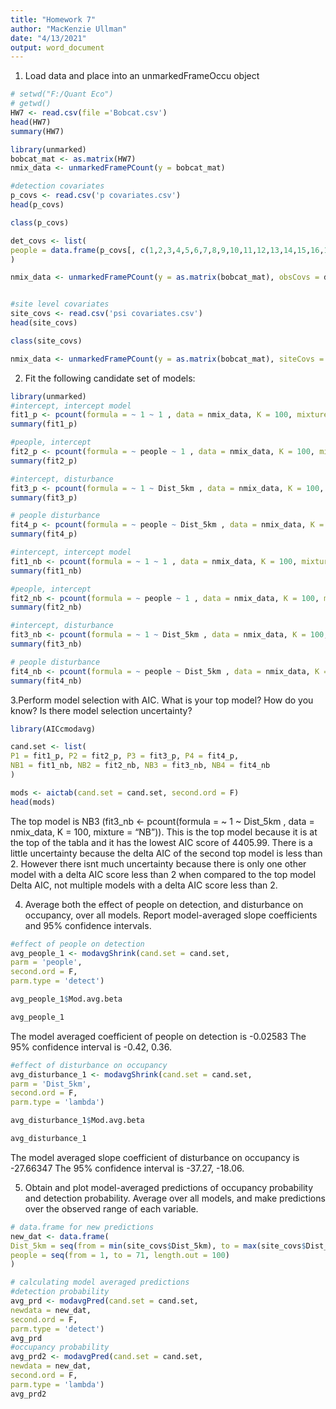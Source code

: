 ---
title: "Homework 7"
author: "MacKenzie Ullman"
date: "4/13/2021"
output: word_document
---

1. Load data and place into an unmarkedFrameOccu object
```{r}
# setwd("F:/Quant Eco")
# getwd()
HW7 <- read.csv(file ='Bobcat.csv')
head(HW7)
summary(HW7)
```
```{r}
library(unmarked)
bobcat_mat <- as.matrix(HW7)
nmix_data <- unmarkedFramePCount(y = bobcat_mat)

```

```{r}
#detection covariates
p_covs <- read.csv('p covariates.csv')
head(p_covs)

class(p_covs)

det_covs <- list(
people = data.frame(p_covs[, c(1,2,3,4,5,6,7,8,9,10,11,12,13,14,15,16,17,18,19,20,21,22,23,24,25,26,27,28,29,30,31,32,33,34,35,36,37,38,39,40,41,42,43,44,45,46,47,48,49,50,51,52,53,54,55,56,57,58,59,60,61,62,63,64,65,66,67,68,69,70,71)])
)

nmix_data <- unmarkedFramePCount(y = as.matrix(bobcat_mat), obsCovs = det_covs)


#site level covariates
site_covs <- read.csv('psi covariates.csv')
head(site_covs)

class(site_covs)

nmix_data <- unmarkedFramePCount(y = as.matrix(bobcat_mat), siteCovs = site_covs, obsCovs = det_covs)

```


2. Fit the following candidate set of models:
```{r}
library(unmarked)
#intercept, intercept model
fit1_p <- pcount(formula = ~ 1 ~ 1 , data = nmix_data, K = 100, mixture = "P")
summary(fit1_p)

#people, intercept
fit2_p <- pcount(formula = ~ people ~ 1 , data = nmix_data, K = 100, mixture = "P")
summary(fit2_p)

#intercept, disturbance
fit3_p <- pcount(formula = ~ 1 ~ Dist_5km , data = nmix_data, K = 100, mixture = "P")
summary(fit3_p)

# people disturbance
fit4_p <- pcount(formula = ~ people ~ Dist_5km , data = nmix_data, K = 100, mixture = "P")
summary(fit4_p)

```

```{r}
#intercept, intercept model
fit1_nb <- pcount(formula = ~ 1 ~ 1 , data = nmix_data, K = 100, mixture = "NB")
summary(fit1_nb)

#people, intercept
fit2_nb <- pcount(formula = ~ people ~ 1 , data = nmix_data, K = 100, mixture = "NB")
summary(fit2_nb)

#intercept, disturbance
fit3_nb <- pcount(formula = ~ 1 ~ Dist_5km , data = nmix_data, K = 100, mixture = "NB")
summary(fit3_nb)

# people disturbance
fit4_nb <- pcount(formula = ~ people ~ Dist_5km , data = nmix_data, K = 100, mixture = "NB")
summary(fit4_nb)
```

3.Perform model selection with AIC. What is your top model? How do you know? Is there model selection uncertainty?
```{r}
library(AICcmodavg)
```
```{r}
cand.set <- list(
P1 = fit1_p, P2 = fit2_p, P3 = fit3_p, P4 = fit4_p,
NB1 = fit1_nb, NB2 = fit2_nb, NB3 = fit3_nb, NB4 = fit4_nb
)

mods <- aictab(cand.set = cand.set, second.ord = F)
head(mods)
```
The top model is NB3 (fit3_nb <- pcount(formula = ~ 1 ~ Dist_5km , data = nmix_data, K = 100, mixture = "NB")). This is the top model because it is at the top of the tabla and it  has the lowest AIC score of 4405.99. There is a little uncertainty because the delta AIC of the second top model is less than 2. However there isnt much uncertainty because there is only  one other model with a delta AIC score less than 2 when compared to the top model Delta AIC, not multiple models with a delta AIC score less than 2. 


4. Average both the effect of people on detection, and disturbance on occupancy, over all models. Report model-averaged slope coefficients and 95% confidence intervals.
```{r}
#effect of people on detection
avg_people_1 <- modavgShrink(cand.set = cand.set,
parm = 'people',
second.ord = F,
parm.type = 'detect')

avg_people_1$Mod.avg.beta

avg_people_1
```
The model averaged coefficient of people on detection is -0.02583
The 95% confidence interval is -0.42, 0.36.

```{r}
#effect of disturbance on occupancy
avg_disturbance_1 <- modavgShrink(cand.set = cand.set,
parm = 'Dist_5km',
second.ord = F,
parm.type = 'lambda')

avg_disturbance_1$Mod.avg.beta

avg_disturbance_1
```
The model averaged slope coefficient of disturbance on occupancy is -27.66347
The 95% confidence interval is -37.27, -18.06. 


5. Obtain and plot model-averaged predictions of occupancy probability and detection probability. Average over all models, and make predictions over the observed range of each variable.
```{r}
# data.frame for new predictions
new_dat <- data.frame(
Dist_5km = seq(from = min(site_covs$Dist_5km), to = max(site_covs$Dist_5km), length.out = 100),
people = seq(from = 1, to = 71, length.out = 100)
)

# calculating model averaged predictions
#detection probability
avg_prd <- modavgPred(cand.set = cand.set,
newdata = new_dat,
second.ord = F,
parm.type = 'detect')
avg_prd
#occupancy probability
avg_prd2 <- modavgPred(cand.set = cand.set,
newdata = new_dat,
second.ord = F,
parm.type = 'lambda')
avg_prd2


```


